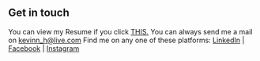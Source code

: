 ## Get in touch

You can view my Resume if you click [THIS.]()
You can always send me a mail on kevinn_h@live.com 
Find me on any one of these platforms: [LinkedIn](https://www.linkedin.com/in/kevinn-h/) | [Facebook](https://www.facebook.com/kevinheych/) | [Instagram]("https://www.instagram.com/kevinheych/")